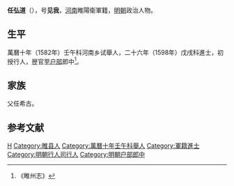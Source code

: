 '''任弘道'''（{{bd|？||？|catIdx=}}），号'''见我'''，[[河南|河南]]睢陽衛軍籍，[[明朝|明朝]]政治人物。

== 生平 ==
萬曆十年（1582年）壬午科河南乡试舉人，二十六年（1598年）戊戌科進士，初授行人，歴官至[[户部|户部]]郎中<ref>《睢州志》</ref>。

== 家族 ==
父任希古。

==参考文献==
{{reflist}}

{{萬曆二十六年戊戌科殿試金榜}}

{{Authority control}}

{{DEFAULTSORT:}}
[[Category:任姓|H]]
[[Category:睢县人|Category:睢县人]]
[[Category:萬曆十年壬午科舉人|Category:萬曆十年壬午科舉人]]
[[Category:軍籍進士|Category:軍籍進士]]
[[Category:明朝行人司行人|Category:明朝行人司行人]]
[[Category:明朝户部郎中|Category:明朝户部郎中]]